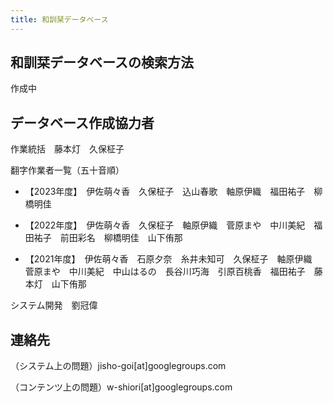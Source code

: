 ```yaml
---
title: 和訓栞データベース
---
```




## 和訓栞データベースの検索方法

作成中

<div className="divider" />

<CcLicense />

<div className="divider" />

## データベース作成協力者

作業統括　藤本灯　久保柾子

翻字作業者一覧（五十音順）

* 【2023年度】　伊佐萌々香　久保柾子　込山春歌　軸原伊織　福田祐子　柳橋明佳

* 【2022年度】　伊佐萌々香　久保柾子　軸原伊織　菅原まや　中川美紀　福田祐子　前田彩名　柳橋明佳　山下侑那

* 【2021年度】　伊佐萌々香　石原夕奈　糸井未知可　久保柾子　軸原伊織　菅原まや　中川美紀　中山はるの　長谷川巧海　引原百桃香　福田祐子　藤本灯　山下侑那

システム開発　劉冠偉

<div className="divider" />
<GeneralManual />
<div className="divider" />

## 連絡先

（システム上の問題）jisho-goi[at]googlegroups.com

（コンテンツ上の問題）w-shiori[at]googlegroups.com

